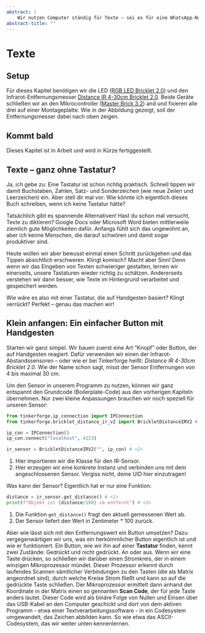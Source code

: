 ```yaml
---
abstract: |
    Wir nutzen Computer ständig für Texte – sei es für eine WhatsApp-Nachnachricht, eine E-Mail, die Einladung zur Hochzeitsfeier oder vielleicht sogar für deine Bachelorarbeit. Ständig tippen wir etwas in unser Smartphone, Tablet oder den Computer ein. Aber hast du dich schon einmal gefragt, wie das eigentlich genau funktioniert? Um das zu verstehen, wollen wir einen kleinen Umweg gehen.
abstract-title: ""
---
```


# Texte {#sec-texts}

## Setup {.unnumbered}

Für dieses Kapitel benötigen wir die LED ([RGB LED Bricklet 2.0](https://www.tinkerforge.com/de/shop/rgb-led-v2-bricklet.html)) und den Infrarot-Entfernungsmesser [Distance IR 4-30cm Bricklet 2.0](https://www.tinkerforge.com/de/shop/distance-ir-4-30cm-v2-bricklet.html). Beide Geräte schließen wir an den Mikrocontroller ([Master Brick 3.2](https://www.tinkerforge.com/de/shop/master-brick.html)) and und fixieren alle drei auf einer Montageplatte. Wie in der Abbildung gezeigt, soll der Entfernungsmesser dabei nach oben zeigen.

::: callout-note
## Kommt bald

Dieses Kapitel ist in Arbeit und wird in Kürze fertiggestellt.
:::



## Texte – ganz ohne Tastatur?

Ja, ich gebe zu: Eine Tastatur ist schon richtig praktisch. Schnell tippen wir damit Buchstaben, Zahlen, Satz- und Sonderzeichen (wie neue Zeilen und Leerzeichen) ein. Aber stell dir mal vor: Wie könnte ich eigentlich dieses Buch schreiben, wenn ich keine Tastatur hätte?

Tatsächlich gibt es spannende Alternativen! Hast du schon mal versucht, Texte zu diktieren? Google Docs oder Microsoft Word bieten mittlerweile ziemlich gute Möglichkeiten dafür. Anfangs fühlt sich das ungewohnt an, aber ich kenne Menschen, die darauf schwören und damit sogar produktiver sind.

Heute wollen wir aber bewusst einmal einen Schritt zurückgehen und das Tippen absichtlich erschweren. Klingt komisch? Macht aber Sinn! Denn wenn wir das Eingeben von Texten schwieriger gestalten, lernen wir einerseits, unsere Tastaturen wieder richtig zu schätzen. Andererseits verstehen wir dann besser, wie Texte im Hintergrund verarbeitet und gespeichert werden.

Wie wäre es also mit einer Tastatur, die auf Handgesten basiert? Klingt verrückt? Perfekt – genau das machen wir!

## Klein anfangen: Ein einfacher Button mit Handgesten

Starten wir ganz simpel. Wir bauen zuerst eine Art "Knopf" oder Button, der auf Handgesten reagiert. Dafür verwenden wir einen der Infrarot-Abstandssensoren – oder wie er bei Tinkerforge heißt: *Distance IR 4-30cm Bricklet 2.0*. Wie der Name schon sagt, misst der Sensor Entfernungen von 4 bis maximal 30 cm.

Um den Sensor in unserem Programm zu nutzen, können wir ganz entspannt den Grundcode (Boilerplate-Code) aus den vorherigen Kapiteln übernehmen. Nur zwei kleine Anpassungen brauchen wir noch speziell für unseren Sensor:

```python
from tinkerforge.ip_connection import IPConnection
from tinkerforge.bricklet_distance_ir_v2 import BrickletDistanceIRV2 # <1>

ip_con = IPConnection()
ip_con.connect("localhost", 4223)

ir_sensor = BrickletDistanceIRV2("", ip_con) # <2>
```
1. Hier importieren wir die Klasse für den IR-Sensor.
2. Hier erzeugen wir eine konkrete Instanz und verbinden uns mit dem angeschlossenen Sensor. Vergiss nicht, deine UID hier einzutragen!

Was kann der Sensor? Eigentlich hat er nur eine Funktion:

```python
distance = ir_sensor.get_distance() # <1>
print(f"Objekt ist {distance/100} cm entfernt") # <2>
```
1. Die Funktion `get_distance()` fragt den aktuell gemessenen Wert ab.
2. Der Sensor liefert den Wert in Zentimeter * 100 zurück.

Aber wie lässt sich mit den Entfernungswert ein Button umsetzen? Dazu vergegenwärtigen wir uns, was ein herkömmlicher Button eigentlich ist und wie er funktioniert. Ein Button, wie wir ihn auf einer **Tastatur**\index{Tastatur} finden, kennt zwei Zustände: Gedrückt und nicht gedrückt. An oder aus. Wenn wir eine Taste drücken, so schließen wir darüber einen Stromkreis, der in einem winzigen Mikroprozessor mündet. Dieser Prozessor erkennt durch laufendes Scannen sämtlicher Verbindungen zu den Tasten (die als Matrix angeordnet sind), durch welche Kreise Strom fließt und kann so auf die gedrückte Taste schließen. Der Mikroprozessor ermittelt dann anhand der Koordinate in der Matrix einen so gennanten **Scan Code**\index{Scan Code}, der für jede Taste anders lautet. Dieser Code wird als binäre Folge von Nullen und Einsen über das USB-Kabel an den Computer geschickt und dort von dem aktiven Programm - etwa einer Textverarbeitungssoftware - in ein Codesystem umgewandelt, das Zeichen abbilden kann. So wie etwa das ASCII-Codesystem, das wir weiter unten kennenlernen.